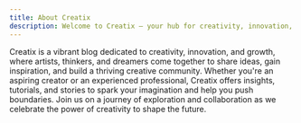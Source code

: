```yaml
---
title: About Creatix
description: Welcome to Creatix — your hub for creativity, innovation, and inspiration!
---
```

Creatix is a vibrant blog dedicated to creativity, innovation, and growth, where artists, thinkers, and dreamers come together to share ideas, gain inspiration, and build a thriving creative community. Whether you're an aspiring creator or an experienced professional, Creatix offers insights, tutorials, and stories to spark your imagination and help you push boundaries. Join us on a journey of exploration and collaboration as we celebrate the power of creativity to shape the future.
